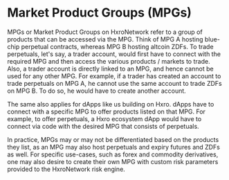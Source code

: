# Market Product Groups (MPGs)

MPGs or Market Product Groups on HxroNetwork refer to a group of products that can be accessed via the MPG. Think of MPG A hosting
blue-chip perpetual contracts, whereas MPG B hosting altcoin ZDFs. To trade perpetuals, let's say, a trader account, would first have to connect
with the required MPG and then access the various products / markets to trade. Also, a trader account is directly linked to an MPG, and hence
cannot be used for any other MPG. For example, if a trader has created an account to trade perpetuals on MPG A, he cannot use the same account to trade
ZDFs on MPG B. To do so, he would have to create another account.

The same also applies for dApps like us building on Hxro. dApps have to connect with a specific MPG to offer products listed on that MPG.
For example, to offer perpetuals, a Hxro ecosystem dApp would have to connect via code with the desired MPG that consists of perpetuals.

In practice, MPGs may or may not be differentiated based on the products they list, as an MPG may also host perpetuals and expiry futures
and ZDFs as well. For specific use-cases, such as forex and commodity derivatives, one may also desire to create their own MPG with custom risk
parameters provided to the HxroNetwork risk engine.
